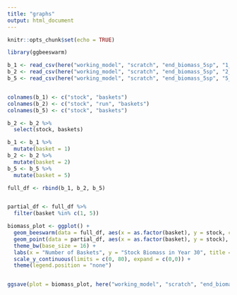 ```yaml
---
title: "graphs"
output: html_document
---
```


```r
knitr::opts_chunk$set(echo = TRUE)

library(ggbeeswarm)
```


```r


b_1 <- read_csv(here("working_model", "scratch", "end_biomass_5sp", "1_basket.csv"))
b_2 <- read_csv(here("working_model", "scratch", "end_biomass_5sp", "2_baskets.csv"))
b_5 <- read_csv(here("working_model", "scratch", "end_biomass_5sp", "5_basket.csv"))


colnames(b_1) <- c("stock", "baskets")
colnames(b_2) <- c("stock", "run", "baskets")
colnames(b_5) <- c("stock", "baskets")

b_2 <- b_2 %>% 
  select(stock, baskets)

b_1 <- b_1 %>% 
  mutate(basket = 1)
b_2 <- b_2 %>% 
  mutate(basket = 2)
b_5 <- b_5 %>% 
  mutate(basket = 5)

full_df <- rbind(b_1, b_2, b_5)


partial_df <- full_df %>% 
  filter(basket %in% c(1, 5))
```

```r

biomass_plot <- ggplot() +
  geom_beeswarm(data = full_df, aes(x = as.factor(basket), y = stock, color = as.character(basket)), cex = 0.7, size = 0.5, priority = "density", dodge.width = 0.1) +
  geom_point(data = partial_df, aes(x = as.factor(basket), y = stock), size = 3) +
  theme_bw(base_size = 16) +
  labs(x = "Number of Baskets", y = "Stock Biomass in Year 30", title = "Possible stock levels in year 30 for 1, 2, 5 baskets") + 
  scale_y_continuous(limits = c(0, 80), expand = c(0,0)) +
  theme(legend.position = "none")


ggsave(plot = biomass_plot, here("working_model", "scratch", "end_biomass_5sp", "biomass_plot.png"))
```


